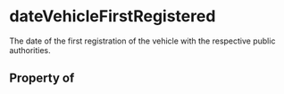 # dateVehicleFirstRegistered

The date of the first registration of the vehicle with the respective public authorities.

## Property of



